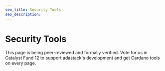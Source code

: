 ```yaml
---
seo_title: Security Tools
seo_description:
---
```


# Security Tools

This page is being peer-reviewed and formally verified. Vote for us in Catalyst Fund 12 to support adastack's development and get Cardano tools on every page.
